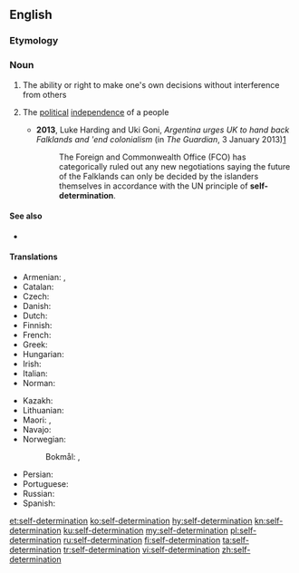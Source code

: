 ==English==

===Etymology===
{{prefix|self|determination|lang=en}}

===Noun===
{{wikipedia}}
{{en-noun|-}}

# The ability or right to make one's own decisions without interference from others
# {{lb|en|politics}} The [[political]] [[independence]] of a people
#* '''2013''', Luke Harding and Uki Goni, ''Argentina urges UK to hand back Falklands and 'end colonialism'' (in ''The Guardian'', 3 January 2013)[http://www.guardian.co.uk/uk/2013/jan/02/argentina-britain-hand-back-falklands]
#*: The Foreign and Commonwealth Office (FCO) has categorically ruled out any new negotiations saying the future of the Falklands can only be decided by the islanders themselves in accordance with the UN principle of '''self-determination'''.

====See also====
* {{l|en|territorial integrity}}

====Translations====
{{trans-top|political independence of a people}}
* Armenian: {{t+|hy|ինքնորոշում|sc=Armn}}, {{t|hy|ավտո- դետերմինացիոնիզմ}}
* Catalan: {{t|ca|autodeterminació|f}}
* Czech: {{t|cs|sebeurčení|n}}
* Danish: {{t|da|selvbestemmelse|c}}
* Dutch: {{t+|nl|zelfbeschikking|f}}
* Finnish: {{t+|fi|itsemääräämisoikeus}}
* French: {{t+|fr|autodétermination}}
* Greek: {{t+|el|αυτοδιάθεση|f}}
* Hungarian: {{t+|hu|önrendelkezés}}
* Irish: {{t|ga|féinchinneadh|m}}
* Italian: {{t+|it|autodeterminazione|f}}
* Norman: {{t|nrf|dêtèrminnâtion dé sé|f}}
{{trans-mid}}
* Kazakh: {{t|kk|өзін-өзі билеу|sc=Cyrl}}
* Lithuanian: {{t|lt|apsisprendimas|m}}
* Maori: {{t|mi|motuhaketanga}}, {{t|mi|tino rangatiratanga}}
* Navajo: {{t|nv|tʼáá hó ájítʼéego}}
* Norwegian:
*: Bokmål: {{t|nb|selvbestemmelse|m}}, {{t|nb|sjølbestemmelse|m}}
* Persian: {{t|fa|تعیین سرنوشت|tr=ta'yin-e sarnevešt|sc=fa-Arab}}
* Portuguese: {{t+|pt|autodeterminação|f}}
* Russian: {{t+|ru|самоопределе́ние}}
* Spanish: {{t|es|autodeterminación|f}}
{{trans-bottom}}

[[et:self-determination]]
[[ko:self-determination]]
[[hy:self-determination]]
[[kn:self-determination]]
[[ku:self-determination]]
[[my:self-determination]]
[[pl:self-determination]]
[[ru:self-determination]]
[[fi:self-determination]]
[[ta:self-determination]]
[[tr:self-determination]]
[[vi:self-determination]]
[[zh:self-determination]]